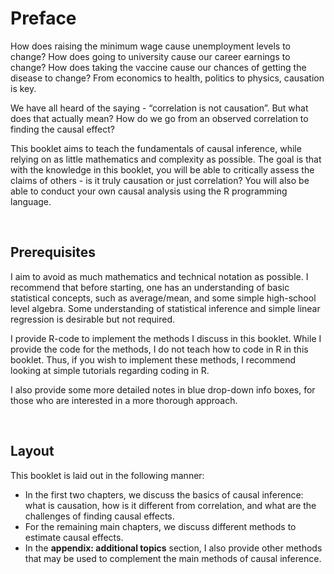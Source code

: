 # Preface {.unnumbered}

How does raising the minimum wage cause unemployment levels to change? How does going to university cause our career earnings to change? How does taking the vaccine cause our chances of getting the disease to change? From economics to health, politics to physics, causation is key.

We have all heard of the saying - "correlation is not causation". But what does that actually mean? How do we go from an observed correlation to finding the causal effect?

This booklet aims to teach the fundamentals of causal inference, while relying on as little mathematics and complexity as possible. The goal is that with the knowledge in this booklet, you will be able to critically assess the claims of others - is it truly causation or just correlation? You will also be able to conduct your own causal analysis using the R programming language.

<br />

## Prerequisites

I aim to avoid as much mathematics and technical notation as possible. I recommend that before starting, one has an understanding of basic statistical concepts, such as average/mean, and some simple high-school level algebra. Some understanding of statistical inference and simple linear regression is desirable but not required.

I provide R-code to implement the methods I discuss in this booklet. While I provide the code for the methods, I do not teach how to code in R in this booklet. Thus, if you wish to implement these methods, I recommend looking at simple tutorials regarding coding in R.

I also provide some more detailed notes in blue drop-down info boxes, for those who are interested in a more thorough approach.

<br />

## Layout

This booklet is laid out in the following manner:

-   In the first two chapters, we discuss the basics of causal inference: what is causation, how is it different from correlation, and what are the challenges of finding causal effects.
-   For the remaining main chapters, we discuss different methods to estimate causal effects.
-   In the **appendix: additional topics** section, I also provide other methods that may be used to complement the main methods of causal inference.

